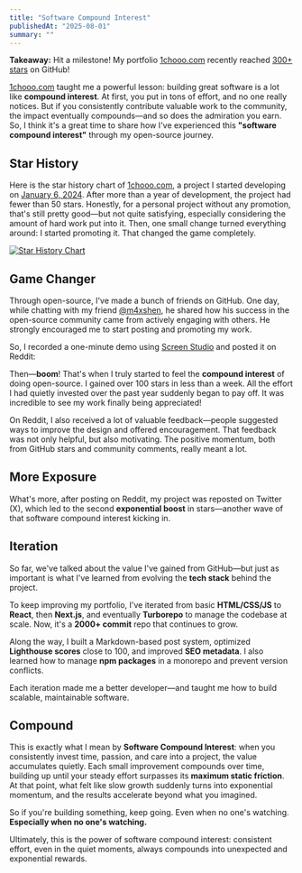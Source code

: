 ```yaml
---
title: "Software Compound Interest"
publishedAt: "2025-08-01"
summary: ""
---
```


**Takeaway:** Hit a milestone! My portfolio [1chooo.com](https://1chooo.com) recently reached [300+ stars](https://github.com/1chooo/portfolio/stargazers) on GitHub!

[1chooo.com](https://1chooo.com) taught me a powerful lesson: building great software is a lot like **compound interest**. At first, you put in tons of effort, and no one really notices. But if you consistently contribute valuable work to the community, the impact eventually compounds—and so does the admiration you earn. So, I think it's a great time to share how I've experienced this **"software compound interest"** through my open-source journey.

## Star History

Here is the star history chart of [1chooo.com](https://1chooo.com), a project I started developing on [January 6, 2024](https://github.com/1chooo/portfolio/commit/992313a3ed36cd427b4cf4c557b1b53492e68e57). After more than a year of development, the project had fewer than 50 stars. Honestly, for a personal project without any promotion, that's still pretty good—but not quite satisfying, especially considering the amount of hard work put into it. Then, one small change turned everything around: I started promoting it. That changed the game completely.

[![Star History Chart](https://app.repohistory.com/api/svg?repo=1chooo/portfolio&type=Date&background=2C2C2B&color=FFDB70)](https://app.repohistory.com/star-history)

## Game Changer

Through open-source, I've made a bunch of friends on GitHub. One day, while chatting with my friend [@m4xshen](https://github.com/m4xshen), he shared how his success in the open-source community came from actively engaging with others. He strongly encouraged me to start posting and promoting my work.

So, I recorded a one-minute demo using [Screen Studio](https://screen.studio/) and posted it on Reddit:

<RedditEmbed  
url="https://www.reddit.com/r/github/comments/1j6jga7/i_rebuilt_my_personal_portfolio_using_nextjsits/"  
height={500}
/>

Then—**boom**! That's when I truly started to feel the **compound interest** of doing open-source. I gained over 100 stars in less than a week. All the effort I had quietly invested over the past year suddenly began to pay off. It was incredible to see my work finally being appreciated!

On Reddit, I also received a lot of valuable feedback—people suggested ways to improve the design and offered encouragement. That feedback was not only helpful, but also motivating. The positive momentum, both from GitHub stars and community comments, really meant a lot.

## More Exposure

What's more, after posting on Reddit, my project was reposted on Twitter (X), which led to the second **exponential boost** in stars—another wave of that software compound interest kicking in.

<Tweet id="1916826055845036092" />

## Iteration

So far, we've talked about the value I've gained from GitHub—but just as important is what I've learned from evolving the **tech stack** behind the project.

To keep improving my portfolio, I've iterated from basic **HTML/CSS/JS** to **React**, then **Next.js**, and eventually **Turborepo** to manage the codebase at scale. Now, it's a **2000+ commit** repo that continues to grow.

Along the way, I built a Markdown-based post system, optimized **Lighthouse scores** close to 100, and improved **SEO metadata**. I also learned how to manage **npm packages** in a monorepo and prevent version conflicts.

Each iteration made me a better developer—and taught me how to build scalable, maintainable software.

## Compound

This is exactly what I mean by **Software Compound Interest**: when you consistently invest time, passion, and care into a project, the value accumulates quietly. Each small improvement compounds over time, building up until your steady effort surpasses its **maximum static friction**. At that point, what felt like slow growth suddenly turns into exponential momentum, and the results accelerate beyond what you imagined.

So if you're building something, keep going. Even when no one's watching. **Especially when no one's watching.**

Ultimately, this is the power of software compound interest: consistent effort, even in the quiet moments, always compounds into unexpected and exponential rewards.
